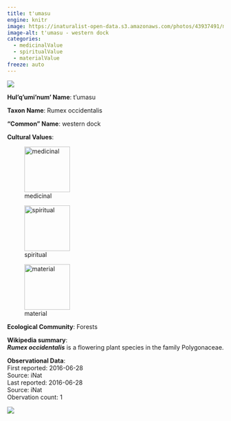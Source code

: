 ```yaml
---
title: t'umasu
engine: knitr
image: https://inaturalist-open-data.s3.amazonaws.com/photos/43937491/medium.jpeg
image-alt: t'umasu - western dock
categories:
  - medicinalValue
  - spiritualValue
  - materialValue
freeze: auto
---
```

![](https://inaturalist-open-data.s3.amazonaws.com/photos/43937491/medium.jpeg){fig-alt="t'umasu - western dock"}

**Hul'q'umi'num' Name**: t'umasu



**Taxon Name**: Rumex occidentalis

**"Common" Name**: western dock

**Cultural Values**:  

::: {layout-nrow=1 style="width:60%"}
![medicinal](/files/medicinal.svg){width=106px}

![spiritual](/files/spiritual.svg){width=106px}

![material](/files/material.svg){width=106px}
:::

**Ecological Community**: Forests

**Wikipedia summary**:  
<i><b>Rumex occidentalis</b></i> is a flowering plant species in the family Polygonaceae.

**Observational Data**:   
First reported: 2016-06-28  
Source: iNat  
Last reported: 2016-06-28  
Source: iNat  
Obervation count: 1

![](community_dist.png)
